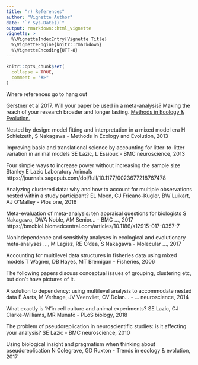 ```yaml
---
title: "r) References"
author: "Vignette Author"
date: "`r Sys.Date()`"
output: rmarkdown::html_vignette
vignette: >
  %\VignetteIndexEntry{Vignette Title}
  %\VignetteEngine{knitr::rmarkdown}
  %\VignetteEncoding{UTF-8}
---
```


```r
knitr::opts_chunk$set(
  collapse = TRUE,
  comment = "#>"
)
```

Where references go to hang out


Gerstner et al 2017.  Will your paper be used in a meta-analysis?  Making the reach of your research broader and longer lasting.  [Methods in Ecology & Evolution.](https://doi.org/10.1111/2041-210X.12758 )








Nested by design: model fitting and interpretation in a mixed model era
H Schielzeth, S Nakagawa - Methods in Ecology and Evolution, 2013


Improving basic and translational science by accounting for litter-to-litter variation in animal models SE Lazic, L Essioux - BMC neuroscience, 2013

Four simple ways to increase power without increasing the sample size
Stanley E Lazic Laboratory Animals
https://journals.sagepub.com/doi/full/10.1177/0023677218767478

Analyzing clustered data: why and how to account for multiple observations nested within a study participant? EL Moen, CJ Fricano-Kugler, BW Luikart, AJ O'Malley - Plos one, 2016


Meta-evaluation of meta-analysis: ten appraisal questions for biologists
S Nakagawa, DWA Noble, AM Senior… - BMC …, 2017 
https://bmcbiol.biomedcentral.com/articles/10.1186/s12915-017-0357-7


Nonindependence and sensitivity analyses in ecological and evolutionary meta‐analyses …, M Lagisz, RE O'dea, S Nakagawa - Molecular …, 2017

Accounting for multilevel data structures in fisheries data using mixed models
T Wagner, DB Hayes, MT Bremigan - Fisheries, 2006




The following papers discuss conceptual issues of grouping, clustering etc, but don't have pictures of it.

A solution to dependency: using multilevel analysis to accommodate nested data
E Aarts, M Verhage, JV Veenvliet, CV Dolan… - … neuroscience, 2014

What exactly is 'N'in cell culture and animal experiments?
SE Lazic, CJ Clarke-Williams, MR Munafò - PLoS biology, 2018

The problem of pseudoreplication in neuroscientific studies: is it affecting your analysis? SE Lazic - BMC neuroscience, 2010

Using biological insight and pragmatism when thinking about pseudoreplication
N Colegrave, GD Ruxton - Trends in ecology & evolution, 2017

